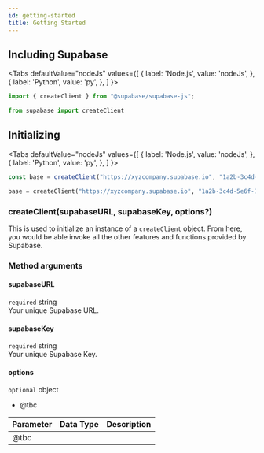 ```yaml
---
id: getting-started
title: Getting Started
---
```



## Including Supabase
<Tabs
  defaultValue="nodeJs"
  values={[
    { label: 'Node.js', value: 'nodeJs', },
    { label: 'Python', value: 'py', },
  ]
}>
<TabItem value="nodeJs">

```js
import { createClient } from "@supabase/supabase-js";
```
</TabItem>

<TabItem value="py">

```py
from supabase import createClient
```
</TabItem>
</Tabs>


## Initializing

<Tabs
  defaultValue="nodeJs"
  values={[
    { label: 'Node.js', value: 'nodeJs', },
    { label: 'Python', value: 'py', },
  ]
}>
<TabItem value="nodeJs">

```js
const base = createClient("https://xyzcompany.supabase.io", "1a2b-3c4d-5e6f-7g8h");
```
</TabItem>

<TabItem value="py">

```py
base = createClient("https://xyzcompany.supabase.io", "1a2b-3c4d-5e6f-7g8h")
```
</TabItem>
</Tabs>

### createClient(supabaseURL, supabaseKey, options?)
This is used to initialize an instance of a `createClient` object. From here, you would be able
invoke all the other features and functions provided by Supabase.

### Method arguments
#### supabaseURL
`required` string  
Your unique Supabase URL.

#### supabaseKey
`required` string  
Your unique Supabase Key.

#### options
`optional` object
- @tbc

| Parameter   | Data Type | Description |
| ----------- | --------- | ----------- |
| @tbc        |           |             |

